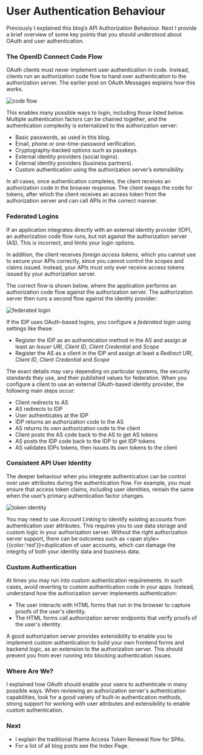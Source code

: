 # User Authentication Behaviour

Previously I explained this blog’s <Link href='/posts/api-authorization-design'>API Authorization Behaviour</Link>. Next I provide a brief overview of some key points that you should understood about OAuth and user authentication.

### The OpenID Connect Code Flow

OAuth clients must never implement user authentication in code. Instead, clients run an authorization code flow to hand over authentication to the authorization server. The earlier post on <Link href='/posts/basicspa-oauthworkflow'>OAuth Messages</Link> explains how this works.

![code flow](/images/140/code-flow.jpg?v=20240822)

This enables many possible ways to login, including those listed below. Multiple authentication factors can be chained together, and the authentication complexity is externalized to the authorization server:

- Basic passwords, as used in this blog.
- Email, phone or one-time-password verification.
- Cryptography-backed options such as passkeys.
- External identity providers (social logins).
- External identity providers (business partners).
- Custom authentication using the authorization server’s extensibility.

In all cases, once authentication completes, the client receives an authorization code in the browser response. The client swaps the code for tokens, after which the client receives an access token from the authorization server and can call APIs in the correct manner.

### Federated Logins

If an application integrates directly with an external identity provider (IDP), an authorization code flow runs, but not against the authorization server (AS). This is incorrect, and limits your login options.

In addition, the client receives *foreign access tokens*, which you cannot use to secure your APIs correctly, since you cannot control the scopes and claims issued. Instead, your APIs must only ever receive access tokens issued by your authorization server.

The correct flow is shown below, where the application performs an authorization code flow against the authorization server. The authorization server then runs a second flow against the identity provider:

![federated login](/images/140/federated-login.jpg)

If the IDP uses OAuth-based logins, you configure a *federated login* using settings like these:

- Register the IDP as an authentication method in the AS and assign at least an *Issuer URI*, *Client ID*, *Client Credential* and *Scope*
- Register the AS as a client in the IDP and assign at least a *Redirect URI*, *Client ID*, *Client Credential* and *Scope*

The exact details may vary depending on particular systems, the security standards they use, and their published values for federation. When you configure a client to use an external OAuth-based identity provider, the following main steps occur:

- Client redirects to AS
- AS redirects to IDP
- User authenticates at the IDP
- IDP returns an authorization code to the AS
- AS returns its own authorization code to the client
- Client posts the AS code back to the AS to get AS tokens
- AS posts the IDP code back to the IDP to get IDP tokens
- AS validates IDPs tokens, then issues its own tokens to the client

### Consistent API User Identity

The deeper behaviour when you integrate authentication can be control over user attributes during the authentication flow. For example, you must ensure that access token claims, including user identities, remain the same when the user’s primary authentication factor changes.

![token identity](/images/140/token-identity.jpg)

You may need to use *Account Linking* to identify existing accounts from authentication user attributes. This requires you to use data storage and custom logic in your authorization server. Without the right authorization server support, there can be outcomes such as <span style={{color:'red'}}>duplication of user accounts</span>, which can damage the integrity of both your identity data and business data.

### Custom Authentication

At times you may run into custom authentication requirements. In such cases, avoid reverting to custom authentication code in your apps. Instead, understand how the authorization server implements authentication:

- The user interacts with HTML forms that run in the browser to capture proofs of the user's identity.
- The HTML forms call authorization server endpoints that verify proofs of the user's identity.

A good authorization server provides extensibility to enable you to implement custom authentication to build your own frontend forms and backend logic, as an extension to the authorization server. This should prevent you from ever running into blocking authentication issues.

### Where Are We?

I explained how OAuth should enable your users to authenticate in many possible ways. When reviewing an authorization server's authentication capabilities, look for a good variety of built-in authentication methods, strong support for working with user attributes and extensibility to enable custom authentication.

### Next

- I explain the traditional <Link href='/posts/user-sessions-and-token-renewal'>Iframe Access Token Renewal</Link> flow for SPAs.
- For a list of all blog posts see the <Link href='/posts/index'>Index Page</Link>.
